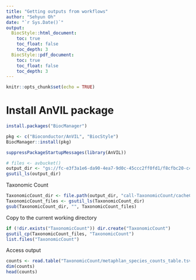 ```yaml
---
title: "Getting outputs from workflows"
author: "Sehyun Oh"
date: "`r Sys.Date()`"
output:
  BiocStyle::html_document:
    toc: true
    toc_float: false
    toc_depth: 3
  BiocStyle::pdf_document:
    toc: true
    toc_float: false
    toc_depth: 3
---
```


```r
knitr::opts_chunk$set(echo = TRUE)
```

# Install AnVIL package
```r
install.packages("BiocManager")

pkg <- c("Bioconductor/AnVIL", "BiocStyle")
BiocManager::install(pkg)
```

```r
suppressPackageStartupMessages(library(AnVIL))
```


```r
# files <- avbucket()
output_dir <- "gs://fc-e3f3a1e6-da90-4ea7-9d0c-45ccc2ff0fd1/f8cfbc20-c494-4bd2-ac9b-b9c6bceb35ce/workflowMTX/4a03937d-f451-405d-b8d6-5b7a61828990"
gsutil_ls(output_dir)
```

Taxonomic Count
```r
TaxonomicCount_dir <- file.path(output_dir, "call-TaxonomicCount/cacheCopy/")
TaxonomicCount_files <- gsutil_ls(TaxonomicCount_dir)
gsub(TaxonomicCount_dir, "", TaxonomicCount_files)
```

Copy to the current working directory
```r
if (!dir.exists("TaxonomicCount")) dir.create("TaxonomicCount")
gsutil_cp(TaxonomicCount_files, "TaxonomicCount")
list.files("TaxonomicCount")
```

Access output
```r
counts <- read.table("TaxonomicCount/metaphlan_species_counts_table.tsv")
dim(counts)
head(counts)
```

